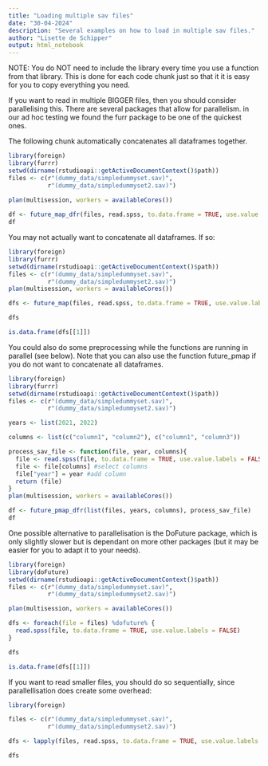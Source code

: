```yaml
---
title: "Loading multiple sav files"
date: "30-04-2024"
description: "Several examples on how to load in multiple sav files."
author: "Lisette de Schipper"
output: html_notebook
---
```


NOTE: You do NOT need to include the library every time you use a function from that library. This is done for each code chunk just so that it it is easy for you to copy everything you need.

If you want to read in multiple BIGGER files, then you should consider parallelising this. There are several packages that allow for parallelism. in our ad hoc testing we found the furr package to be one of the quickest ones.

The following chunk automatically concatenates all dataframes together.
```r
library(foreign)
library(furrr)
setwd(dirname(rstudioapi::getActiveDocumentContext()$path))
files <- c(r"(dummy_data/simpledummyset.sav)",
           r"(dummy_data/simpledummyset2.sav)")
           
plan(multisession, workers = availableCores())

df <- future_map_dfr(files, read.spss, to.data.frame = TRUE, use.value.labels = FALSE)
df
```
You may not actually want to concatenate all dataframes. If so:

```r
library(foreign)
library(furrr)
setwd(dirname(rstudioapi::getActiveDocumentContext()$path))
files <- c(r"(dummy_data/simpledummyset.sav)",
           r"(dummy_data/simpledummyset2.sav)")
plan(multisession, workers = availableCores())

dfs <- future_map(files, read.spss, to.data.frame = TRUE, use.value.labels = FALSE)

dfs

is.data.frame(dfs[[1]])
```

You could also do some preprocessing while the functions are running in parallel (see below). Note that you can also use the function future_pmap if you do not want to concatenate all dataframes.

```r
library(foreign)
library(furrr)
setwd(dirname(rstudioapi::getActiveDocumentContext()$path))
files <- c(r"(dummy_data/simpledummyset.sav)",
           r"(dummy_data/simpledummyset2.sav)")

years <- list(2021, 2022)

columns <- list(c("column1", "column2"), c("column1", "column3"))

process_sav_file <- function(file, year, columns){
  file <- read.spss(file, to.data.frame = TRUE, use.value.labels = FALSE)
  file <- file[columns] #select columns
  file["year"] = year #add column
  return (file)
}
plan(multisession, workers = availableCores())

df <- future_pmap_dfr(list(files, years, columns), process_sav_file)
df
```

One possible alternative to parallelisation is the DoFuture package, which is only slightly slower but is dependant on more other packages (but it may be easier for you to adapt it to your needs).

```r
library(foreign)
library(doFuture)
setwd(dirname(rstudioapi::getActiveDocumentContext()$path))
files <- c(r"(dummy_data/simpledummyset.sav)",
           r"(dummy_data/simpledummyset2.sav)")

plan(multisession, workers = availableCores())

dfs <- foreach(file = files) %dofuture% {
  read.spss(file, to.data.frame = TRUE, use.value.labels = FALSE)
}

dfs

is.data.frame(dfs[[1]])
```

If you want to read smaller files, you should do so sequentially, since parallellisation does create some overhead:

```r
library(foreign)

files <- c(r"(dummy_data/simpledummyset.sav)",
           r"(dummy_data/simpledummyset2.sav)")

dfs <- lapply(files, read.spss, to.data.frame = TRUE, use.value.labels = FALSE)

dfs
```
